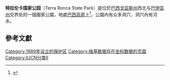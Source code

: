 {{Infobox protected area
| name = 特拉伦卡国家公园
| alt_name = Parque Estadual Terra Ronca
| iucn_category = II
| photo = Catedral I, The Photographer vesion.jpg
| photo_alt = 
| photo_caption =  
| map = Brazil
| map_alt = 
| relief = yes
| location = 
| nearest_city = [[聖多明戈斯_(戈亞斯州)|聖多明戈斯]]
| coordinates = {{coords|-13.621|-46.387|display=inline, title}}
| area = 
| 類型 = {{link-en|國家公園|State park (Brazil)}}
| created =
| administrator = 
| world_heritage_site =
}}'''特拉伦卡国家公园'''（Terra Ronca State Park）是位於[[巴西|巴西]][[戈亚斯州|戈亚斯州]]西北与[[巴伊亚州|巴伊亚州]]交界处的一個國家公園，地處[[巴西高原|巴西高原]]上<ref name=Curupira>{{cite web|last=Curupira|title=Parque Estadual de Terra Ronca|url=http://www.sitecurupira.com.br/roteiro_eco/terra_ronca.htm|publisher=Site Curupira|accessdate=31 December 2011|archive-date=2012-04-26|archive-url=https://web.archive.org/web/20120426082428/http://www.sitecurupira.com.br/roteiro_eco/terra_ronca.htm|dead-url=no}}</ref>，公園內有众多洞穴，洞穴內有河水。

== 參考文獻 ==
{{Reflist|30em}}

[[Category:1989年设立的保护区|Category:1989年设立的保护区]]
[[Category:维基数据存在坐标数据的页面|Category:维基数据存在坐标数据的页面]]
[[Category:IUCN分类II|Category:IUCN分类II]]
